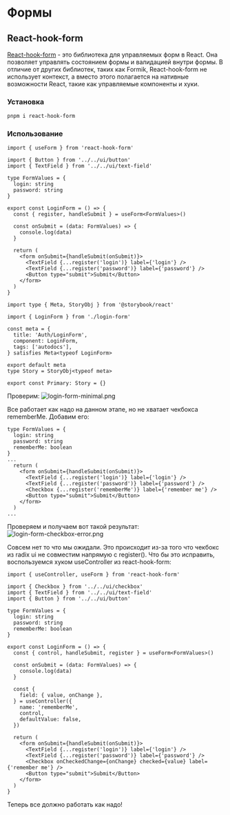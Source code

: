 # Формы

## React-hook-form

[React-hook-form](https://react-hook-form.com/) - это библиотека для управляемых форм в React. Она позволяет управлять состоянием формы и валидацией внутри формы. В отличие от других библиотек, таких как Formik, React-hook-form не использует контекст, а вместо этого полагается на нативные возможности React, такие как управляемые компоненты и хуки.

### Установка

```bash
pnpm i react-hook-form
```

### Использование

```tsx filename="src/components/auth/login-form/login-form.tsx"
import { useForm } from 'react-hook-form'

import { Button } from '../../ui/button'
import { TextField } from '../../ui/text-field'

type FormValues = {
  login: string
  password: string
}

export const LoginForm = () => {
  const { register, handleSubmit } = useForm<FormValues>()

  const onSubmit = (data: FormValues) => {
    console.log(data)
  }

  return (
    <form onSubmit={handleSubmit(onSubmit)}>
      <TextField {...register('login')} label={'login'} />
      <TextField {...register('password')} label={'password'} />
      <Button type="submit">Submit</Button>
    </form>
  )
}
```

```tsx filename="src/components/auth/login-form/login-form.stories.tsx"
import type { Meta, StoryObj } from '@storybook/react'

import { LoginForm } from './login-form'

const meta = {
  title: 'Auth/LoginForm',
  component: LoginForm,
  tags: ['autodocs'],
} satisfies Meta<typeof LoginForm>

export default meta
type Story = StoryObj<typeof meta>

export const Primary: Story = {}
```

Проверим:
![login-form-minimal.png](./images/login-form-minimal.png)

Все работает как надо на данном этапе, но не хватает чекбокса rememberMe. Добавим его:

```tsx filename="login-form.tsx" showLineNumbers {4,11}
type FormValues = {
  login: string
  password: string
  rememberMe: boolean
}
...
  return (
    <form onSubmit={handleSubmit(onSubmit)}>
      <TextField {...register('login')} label={'login'} />
      <TextField {...register('password')} label={'password'} />
      <Checkbox {...register('rememberMe')} label={'remember me'} />
      <Button type="submit">Submit</Button>
    </form>
  )
...
```

Проверяем и получаем вот такой результат:
![login-form-checkbox-error.png](./images/login-form-checkbox-error.png)

Совсем нет то что мы ожидали. Это происходит из-за того что чекбокс из radix ui не совместим напрямую с register().
Что бы это исправить, воспользуемся хуком useController из react-hook-form:

```tsx filename="login-form.tsx" showLineNumbers {1,14,20-26,32}
import { useController, useForm } from 'react-hook-form'

import { Checkbox } from '../../ui/checkbox'
import { TextField } from '../../ui/text-field'
import { Button } from '../../ui/button'

type FormValues = {
  login: string
  password: string
  rememberMe: boolean
}

export const LoginForm = () => {
  const { control, handleSubmit, register } = useForm<FormValues>()

  const onSubmit = (data: FormValues) => {
    console.log(data)
  }

  const {
    field: { value, onChange },
  } = useController({
    name: 'rememberMe',
    control,
    defaultValue: false,
  })

  return (
    <form onSubmit={handleSubmit(onSubmit)}>
      <TextField {...register('login')} label={'login'} />
      <TextField {...register('password')} label={'password'} />
      <Checkbox onCheckedChange={onChange} checked={value} label={'remember me'} />
      <Button type="submit">Submit</Button>
    </form>
  )
}
```

Теперь все должно работать как надо!
